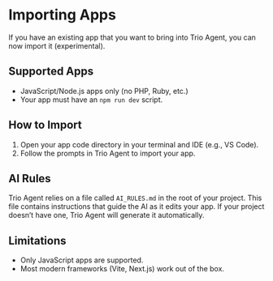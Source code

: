 
# Importing Apps

If you have an existing app that you want to bring into Trio Agent, you can now import it (experimental).

## Supported Apps
- JavaScript/Node.js apps only (no PHP, Ruby, etc.)
- Your app must have an `npm run dev` script.

## How to Import
1. Open your app code directory in your terminal and IDE (e.g., VS Code).
2. Follow the prompts in Trio Agent to import your app.

## AI Rules
Trio Agent relies on a file called `AI_RULES.md` in the root of your project. This file contains instructions that guide the AI as it edits your app. If your project doesn’t have one, Trio Agent will generate it automatically.

## Limitations
- Only JavaScript apps are supported.
- Most modern frameworks (Vite, Next.js) work out of the box.
